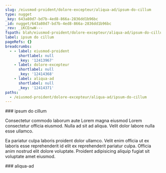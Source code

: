 ```yaml
---
slug: /eiusmod-proident/dolore-excepteur/aliqua-ad/ipsum-do-cillum
type: nugget
_key: 643a80d7-bd7b-4ed8-866a-2836dd1b96bc
_id: nugget/643a80d7-bd7b-4ed8-866a-2836dd1b96bc
_rev: _iKCEnwW---
fspath: blah/eiusmod-proident/dolore-excepteur/aliqua-ad/ipsum-do-cillum.md
label: ipsum do cillum
pageRefs: {}
breadcrumbs:
  - - label: eiusmod-proident
      shortlabel: null
      _key: '12413967'
    - label: dolore-excepteur
      shortlabel: null
      _key: '12414368'
    - label: aliqua-ad
      shortlabel: null
      _key: '12414371'
paths:
  - /eiusmod-proident/dolore-excepteur/aliqua-ad/ipsum-do-cillum
---
```


<NuggetArea>
<Nugget slug="/eiusmod-proident/dolore-excepteur/aliqua-ad/ipsum-do-cillum" type="nugget" _key="643a80d7-bd7b-4ed8-866a-2836dd1b96bc" _id="nugget/643a80d7-bd7b-4ed8-866a-2836dd1b96bc" _rev="_iKCEnwW---" fspath="blah/eiusmod-proident/dolore-excepteur/aliqua-ad/ipsum-do-cillum.md" label="ipsum do cillum" paths="/eiusmod-proident/dolore-excepteur/aliqua-ad/ipsum-do-cillum">
<NuggetBody>
### ipsum do cillum

Consectetur commodo laborum aute Lorem magna eiusmod Lorem consectetur officia eiusmod. Nulla ad sit ad aliqua. Velit dolor labore nulla esse ullamco.

Ea pariatur culpa laboris proident dolor ullamco. Velit enim officia ut ex laboris esse reprehenderit id elit ex reprehenderit pariatur culpa. Officia anim nostrud elit dolore voluptate. Proident adipisicing aliquip fugiat sit voluptate amet eiusmod.

</NuggetBody>
<Breadcrumbs>
<Crumbs>
<Crumb _key="12413967" label="eiusmod-proident" /><Crumb _key="12414368" label="dolore-excepteur" /><Crumb _key="12414371" label="aliqua-ad" />
</Crumbs>
</Breadcrumbs>
</Nugget>

<NuggetsInbound>
</NuggetsInbound>
<NuggetsOutbound>
</NuggetsOutbound>
</NuggetArea>
<PassagesInbound>
<Passage direction="inbound" type="passage" _key="12414371" _id="passage/12414371" _rev="_iKCEnwS--A" label="aliqua-ad" passage="aliqua-ad" fspath="blah/eiusmod-proident/dolore-excepteur/aliqua-ad" paths="/eiusmod-proident/dolore-excepteur/aliqua-ad" slug="/eiusmod-proident/dolore-excepteur/aliqua-ad">
<NuggetBody>
### aliqua-ad

</NuggetBody>
<Breadcrumbs>
<Crumbs>
<Crumb _key="12413967" label="eiusmod-proident" /><Crumb _key="12414368" label="dolore-excepteur" />
</Crumbs>
</Breadcrumbs>
</Passage>

</PassagesInbound>
<PassagesOutbound>
</PassagesOutbound>